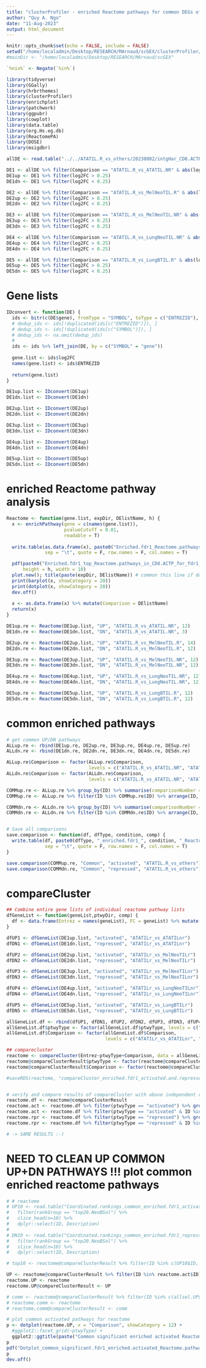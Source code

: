 ```yaml
---
title: "clusterProfiler - enriched Reactome pathways for common DEGs of ATATIL.R vs others 20230811"
author: "Quy A. Ngo"
date: "11-Aug-2023"
output: html_document
---
```


```r
knitr::opts_chunk$set(echo = FALSE, include = FALSE)
setwd("/home/localadmin/Desktop/RESEARCH/MArnaud/scGEX/clusterProfiler/20230811_ATATIL.R_vs_others/")
#mainDir <- "/home/localadmin/Desktop/RESEARCH/MArnaud/scGEX"

`%nin%` <- Negate(`%in%`)
```


```r

library(tidyverse)
library(GGally)
library(hrbrthemes)
library(clusterProfiler)
library(enrichplot)
library(patchwork)
library(ggpubr)
library(cowplot)
library(data.table)
library(org.Hs.eg.db)
library(ReactomePA)
library(DOSE)
library(msigdbr)

```


```r

allDE <- read.table("../../ATATIL.R_vs_others/20230802/intgHar_CD8.ACTP_MelLung.allTIL_allDEG_LRtest_fdr0.01_20230808.txt", sep = "\t", header = T) %>% data.table::setnames(c("Gene", "avg_log2FC"), c("gene", "log2FC"))

DE1 <- allDE %>% filter(Comparison == "ATATIL.R_vs_ATATIL.NR" & abs(log2FC) >= 0.25) %>% dplyr::select(gene, log2FC)
DE1up <- DE1 %>% filter(log2FC > 0.25)
DE1dn <- DE1 %>% filter(log2FC < 0.25)

DE2 <- allDE %>% filter(Comparison == "ATATIL.R_vs_MelNeoTIL.R" & abs(log2FC) >= 0.25) %>% dplyr::select(gene, log2FC)
DE2up <- DE2 %>% filter(log2FC > 0.25)
DE2dn <- DE2 %>% filter(log2FC < 0.25)

DE3 <- allDE %>% filter(Comparison == "ATATIL.R_vs_MelNeoTIL.NR" & abs(log2FC) >= 0.25) %>% dplyr::select(gene, log2FC)
DE3up <- DE3 %>% filter(log2FC > 0.25)
DE3dn <- DE3 %>% filter(log2FC < 0.25)

DE4 <- allDE %>% filter(Comparison == "ATATIL.R_vs_LungNeoTIL.NR" & abs(log2FC) >= 0.25) %>% dplyr::select(gene, log2FC)
DE4up <- DE4 %>% filter(log2FC > 0.25)
DE4dn <- DE4 %>% filter(log2FC < 0.25)

DE5 <- allDE %>% filter(Comparison == "ATATIL.R_vs_LungBTIL.R" & abs(log2FC) >= 0.25) %>% dplyr::select(gene, log2FC)
DE5up <- DE5 %>% filter(log2FC > 0.25)
DE5dn <- DE5 %>% filter(log2FC < 0.25)

```


# Gene lists
```r

IDconvert <- function(DE) {
  ids <- bitr(c(DE$gene), fromType = "SYMBOL", toType = c("ENTREZID"), OrgDb = "org.Hs.eg.db")
  # dedup_ids <- ids[!duplicated(ids[c("ENTREZID")]), ]
  # dedup_ids <- ids[!duplicated(ids[c("SYMBOL")]), ]
  # dedup_ids <- na.omit(dedup_ids)
  # 
  ids <- ids %>% left_join(DE, by = c("SYMBOL" = "gene"))
  
  gene.list <- ids$log2FC
  names(gene.list) <- ids$ENTREZID
  
  return(gene.list)
}

DE1up.list <- IDconvert(DE1up)
DE1dn.list <- IDconvert(DE1dn)

DE2up.list <- IDconvert(DE2up)
DE2dn.list <- IDconvert(DE2dn)

DE3up.list <- IDconvert(DE3up)
DE3dn.list <- IDconvert(DE3dn)

DE4up.list <- IDconvert(DE4up)
DE4dn.list <- IDconvert(DE4dn)

DE5up.list <- IDconvert(DE5up)
DE5dn.list <- IDconvert(DE5dn)

```



# enriched Reactome pathway analysis
```r

Reactome <- function(gene.list, expDir, DElistName, h) {
  x <- enrichPathway(gene = c(names(gene.list)),
                     pvalueCutoff = 0.01,
                     readable = T)
  
  write.table(as.data.frame(x), paste0("Enriched.fdr1_Reactome.pathways_in_CD8.ACTP_for_fdr1_l2FC0.25_", expDir, ".DEgenes_of_", DElistName, "_20230811.txt"),
              sep = "\t", quote = F, row.names = F, col.names = T)

  pdf(paste0("Enriched.fdr1_top_Reactome.pathways_in_CD8.ACTP_for_fdr1_l2FC0.25_", expDir, ".DEgenes_of_", DElistName, "_20230811.pdf"),
      height = h, width = 10)
  plot.new(); title(paste(expDir, DElistName)) # common this line if does NOT want the title page!!!
  print(barplot(x, showCategory = 20))
  print(dotplot(x, showCategory = 20))
  dev.off()
  
  x <- as.data.frame(x) %>% mutate(Comparison = DElistName)
  return(x)
}

DE1up.re <- Reactome(DE1up.list, "UP", "ATATIL.R_vs_ATATIL.NR", 12)
DE1dn.re <- Reactome(DE1dn.list, "DN", "ATATIL.R_vs_ATATIL.NR", 3)

DE2up.re <- Reactome(DE2up.list, "UP", "ATATIL.R_vs_MelNeoTIL.R", 14)
DE2dn.re <- Reactome(DE2dn.list, "DN", "ATATIL.R_vs_MelNeoTIL.R", 12)

DE3up.re <- Reactome(DE3up.list, "UP", "ATATIL.R_vs_MelNeoTIL.NR", 12)
DE3dn.re <- Reactome(DE3dn.list, "DN", "ATATIL.R_vs_MelNeoTIL.NR", 12)

DE4up.re <- Reactome(DE4up.list, "UP", "ATATIL.R_vs_LungNeoTIL.NR", 12)
DE4dn.re <- Reactome(DE4dn.list, "DN", "ATATIL.R_vs_LungNeoTIL.NR", 12)

DE5up.re <- Reactome(DE5up.list, "UP", "ATATIL.R_vs_LungBTIL.R", 12)
DE5dn.re <- Reactome(DE5dn.list, "DN", "ATATIL.R_vs_LungBTIL.R", 12)

```


# common enriched pathways
```r

# get common UP/DN pathways 
ALLup.re <- rbind(DE1up.re, DE2up.re, DE3up.re, DE4up.re, DE5up.re)
ALLdn.re <- rbind(DE1dn.re, DE2dn.re, DE3dn.re, DE4dn.re, DE5dn.re)

ALLup.re$Comparison <- factor(ALLup.re$Comparison, 
                              levels = c("ATATIL.R_vs_ATATIL.NR", "ATATIL.R_vs_MelNeoTIL.R", "ATATIL.R_vs_MelNeoTIL.NR", "ATATIL.R_vs_LungNeoTIL.NR", "ATATIL.R_vs_LungBTIL.R"))
ALLdn.re$Comparison <- factor(ALLdn.re$Comparison, 
                              levels = c("ATATIL.R_vs_ATATIL.NR", "ATATIL.R_vs_MelNeoTIL.R", "ATATIL.R_vs_MelNeoTIL.NR", "ATATIL.R_vs_LungNeoTIL.NR", "ATATIL.R_vs_LungBTIL.R"))

COMMup.re <- ALLup.re %>% group_by(ID) %>% summarise(comparisonNumber = n()) %>% filter(comparisonNumber == 5)
COMMup.re <- ALLup.re %>% filter(ID %in% COMMup.re$ID) %>% arrange(ID, Comparison)

COMMdn.re <- ALLdn.re %>% group_by(ID) %>% summarise(comparisonNumber = n()) %>% filter(comparisonNumber == 5) # NONE !!!
COMMdn.re <- ALLdn.re %>% filter(ID %in% COMMdn.re$ID) %>% arrange(ID, Comparison) # NONE !!!


# Save all comparisons
save.comparison <- function(df, dfType, condition, comp) {
  write.table(df, paste0(dfType, "_enriched.fdr1_", condition, "_Reactome.pathways_for_fdr1_l2FC0.25_DEgenes_of_CD8.ACTP_", comp, "_20230811.txt"),
              sep = "\t", quote = F, row.names = F, col.names = T)
}

save.comparison(COMMup.re, "Common", "activated", "ATATIL.R_vs_others")
save.comparison(COMMdn.re, "Common", "repressed", "ATATIL.R_vs_others")

```


# compareCluster
```r

## Combine entire gene lists of individual reactome pathway lists 
dfGeneList <- function(geneList,ptwyDir, comp) {
  df <- data.frame(Entrez = names(geneList), FC = geneList) %>% mutate(ptwyType = ptwyDir) %>% mutate(Comparison = comp)
}

dfUP1 <- dfGeneList(DE1up.list, "activated", "ATATILr_vs_ATATILnr")
dfDN1 <- dfGeneList(DE1dn.list, "repressed", "ATATILr_vs_ATATILnr")

dfUP2 <- dfGeneList(DE2up.list, "activated", "ATATILr_vs_MelNeoTILr")
dfDN2 <- dfGeneList(DE2dn.list, "repressed", "ATATILr_vs_MelNeoTILr")

dfUP3 <- dfGeneList(DE3up.list, "activated", "ATATILr_vs_MelNeoTILnr")
dfDN3 <- dfGeneList(DE3dn.list, "repressed", "ATATILr_vs_MelNeoTILnr")

dfUP4 <- dfGeneList(DE4up.list, "activated", "ATATILr_vs_LungNeoTILnr")
dfDN4 <- dfGeneList(DE4dn.list, "repressed", "ATATILr_vs_LungNeoTILnr")

dfUP5 <- dfGeneList(DE5up.list, "activated", "ATATILr_vs_LungBTILr")
dfDN5 <- dfGeneList(DE5dn.list, "repressed", "ATATILr_vs_LungBTILr")

allGeneList.df <- rbind(dfUP1, dfDN1, dfUP2, dfDN2, dfUP3, dfDN3, dfUP4, dfDN4, dfUP5, dfDN5)
allGeneList.df$ptwyType <- factor(allGeneList.df$ptwyType, levels = c("activated", "repressed"))
allGeneList.df$Comparison <- factor(allGeneList.df$Comparison, 
                                    levels = c("ATATILr_vs_ATATILnr", "ATATILr_vs_MelNeoTILr", "ATATILr_vs_MelNeoTILnr", "ATATILr_vs_LungNeoTILnr", "ATATILr_vs_LungBTILr"))

## comparecluster
reactome <- compareCluster(Entrez~ptwyType+Comparison, data = allGeneList.df, fun = "enrichPathway", pvalueCutoff = 0.01)
reactome@compareClusterResult$ptwyType <- factor(reactome@compareClusterResult$ptwyType, levels = c("activated", "repressed"))
reactome@compareClusterResult$Comparison <- factor(reactome@compareClusterResult$Comparison, levels = c("ATATILr_vs_ATATILnr", "ATATILr_vs_MelNeoTILr", "ATATILr_vs_MelNeoTILnr", "ATATILr_vs_LungNeoTILnr", "ATATILr_vs_LungBTILr"))

#saveRDS(reactome, "compareCluster_enriched.fdr1_activated.and.repressed_Reactome.pathways_for_fdr1_l2FC0.25_DEgenes_of_CD8.ACTP_ATATIL.R_vs_others_20230811.rds")


# verify and compare results of compareCluster with above independent results
reactome.df <- reactome@compareClusterResult
reactome.act <- reactome.df %>% filter(ptwyType == "activated") %>% group_by(ID) %>% summarise(comparisonNumber = n()) %>% filter(comparisonNumber == 5)
reactome.act <- reactome.df %>% filter(ptwyType == "activated" & ID %in% reactome.act$ID) %>% arrange(ID, Comparison)
reactome.rpr <- reactome.df %>% filter(ptwyType == "repressed") %>% group_by(ID) %>% summarise(comparisonNumber = n()) %>% filter(comparisonNumber == 5)
reactome.rpr <- reactome.df %>% filter(ptwyType == "repressed" & ID %in% reactome.rpr$ID) %>% arrange(ID, Comparison)

# -> SAME RESULTS :-)
```


# NEED TO CLEAN UP COMMON UP+DN PATHWAYS !!! plot common enriched reactome pathways
```r

# # reactome
# UP10 <- read.table("Coordinated.rankings_common_enriched.fdr1_activated_Reactome.pathways_for_fdr1_l2FC0.25_DEgenes_of_NeoBTIL.vs.SolTIL_20230811.txt", sep = "\t", header = T) %>%
#   filter(rankGroup == "top20.NeoBSol") %>%
#   slice_head(n=10) %>%
#   dplyr::select(ID, Description)
# 
# DN10 <- read.table("Coordinated.rankings_common_enriched.fdr1_repressed_Reactome.pathways_for_fdr1_l2FC0.25_DEgenes_of_NeoBTIL.vs.SolTIL_20230811.txt", sep = "\t", header = T) %>%
#   filter(rankGroup == "top20.NeoBSol") %>%
#   slice_head(n=10) %>%
#   dplyr::select(ID, Description)

# top10 <- reactome@compareClusterResult %>% filter(ID %in% c(UP10$ID, DN10$ID))

UP <- reactome@compareClusterResult %>% filter(ID %in% reactome.act$ID)
reactome.UP <- reactome
reactome.UP@compareClusterResult <- UP

# comm <- reactome@compareClusterResult %>% filter(ID %in% c(allsel.UP$ID, allsel.DN$ID))
# reactome.comm <- reactome
# reactome.comm@compareClusterResult <- comm

# plot common activated pathways for reactome
p <- dotplot(reactome.UP, x = "Comparison", showCategory = 12) + 
  #ggplot2::facet_grid(~ptwyType) +
  ggplot2::ggtitle(paste("Common significant enriched activated Reactome pathways of", "\n", "CD8.ACTP ATATIL.R vs. others"))
p
pdf("Dotplot_common_significant.fdr1_enriched.activated_Reactome.pathways_for_fdr1_l2FC0.25_DEgenes_of_CD8.ACTP_ATATIL.R_vs_others_20230811.pdf", width = 14, height = 6)
p
dev.off()

```


